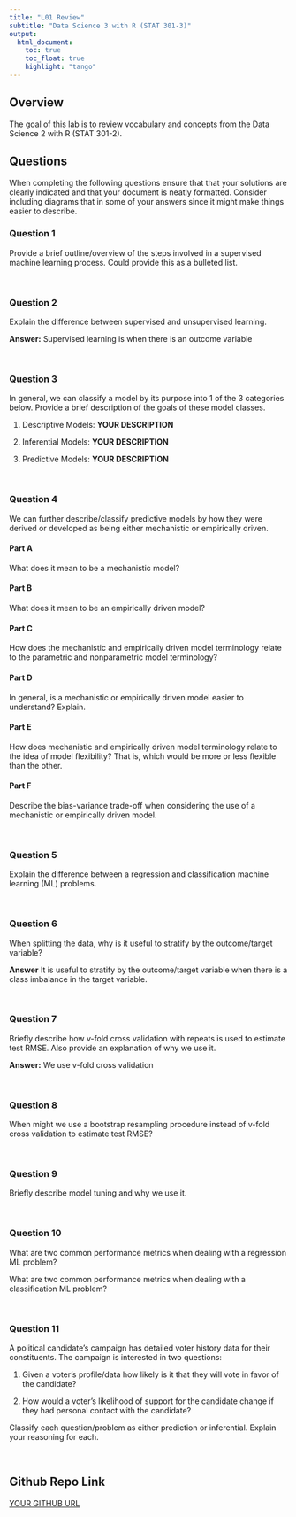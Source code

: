 ```yaml
---
title: "L01 Review"
subtitle: "Data Science 3 with R (STAT 301-3)"
output: 
  html_document:
    toc: true
    toc_float: true
    highlight: "tango"
---
```


## Overview

The goal of this lab is to review vocabulary and concepts from the Data Science 2 with R (STAT 301-2).

## Questions

When completing the following questions ensure that that your solutions are clearly indicated and that your document is neatly formatted. Consider including diagrams that in some of your answers since it might make things easier to describe. 


### Question 1

Provide a brief outline/overview of the steps involved in a supervised machine learning process. Could provide this as a bulleted list. 

<br>

### Question 2

Explain the difference between supervised and unsupervised learning.

**Answer:** Supervised learning is when there is an outcome variable 

<br>

### Question 3 

In general, we can classify a model by its purpose into 1 of the 3 categories below. Provide a brief description of the goals of these model classes.

1. Descriptive Models: **YOUR DESCRIPTION**

2. Inferential Models: **YOUR DESCRIPTION**

3. Predictive Models: **YOUR DESCRIPTION**

<br>

### Question 4 

We can further describe/classify predictive models by how they were derived or developed as being either mechanistic or empirically driven. 

#### Part A
What does it mean to be a mechanistic model?


#### Part B
What does it mean to be an empirically driven model?


#### Part C
How does the mechanistic and empirically driven model terminology relate to the parametric and nonparametric model terminology? 


#### Part D
In general, is a mechanistic or empirically driven model easier to understand? Explain.


#### Part E
How does mechanistic and empirically driven model terminology relate to the idea of model flexibility? That is, which would be more or less flexible than the other.


#### Part F
Describe the bias-variance trade-off when considering the use of a mechanistic or empirically driven model. 

<br>

### Question 5 

Explain the difference between a regression and classification machine learning (ML) problems.

<br>

### Question 6 

When splitting the data, why is it useful to stratify by the outcome/target variable? 

**Answer** It is useful to stratify by the outcome/target variable when there is a class imbalance in the target variable.

<br>

### Question 7 

Briefly describe how v-fold cross validation with repeats is used to estimate test RMSE. Also provide an explanation of why we use it. 

**Answer:** We use v-fold cross validation

<br>

### Question 8

When might we use a bootstrap resampling procedure instead of v-fold cross validation to estimate test RMSE?

<br>

### Question 9 

Briefly describe model tuning and why we use it.

<br>

### Question 10 

What are two common performance metrics when dealing with a regression ML problem?

What are two common performance metrics when dealing with a classification ML problem?

<br>

### Question 11

A political candidate's campaign has detailed voter history data for their constituents. The campaign is interested in two questions:

1. Given a voter's profile/data how likely is it that they will vote in favor of the candidate?

1. How would a voter's likelihood of support for the candidate change if they had personal contact with the candidate?

Classify each question/problem as either prediction or inferential. Explain your reasoning for each.

<br>

## Github Repo Link

[YOUR GITHUB URL](TEXT FOR YOUR GITHUB URL){target="_blank"}
